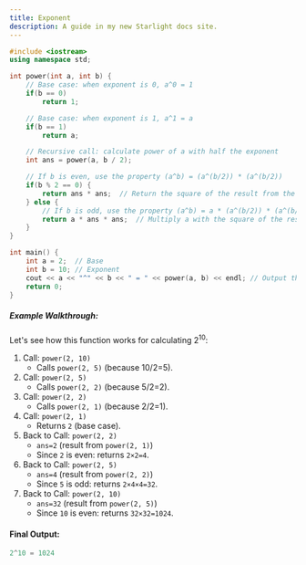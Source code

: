 ```yaml
---
title: Exponent
description: A guide in my new Starlight docs site.
---
```


```c++
#include <iostream>
using namespace std;

int power(int a, int b) {
    // Base case: when exponent is 0, a^0 = 1
    if(b == 0)
        return 1;

    // Base case: when exponent is 1, a^1 = a
    if(b == 1)
        return a;

    // Recursive call: calculate power of a with half the exponent
    int ans = power(a, b / 2);

    // If b is even, use the property (a^b) = (a^(b/2)) * (a^(b/2))
    if(b % 2 == 0) {
        return ans * ans;  // Return the square of the result from the recursive call
    } else {
        // If b is odd, use the property (a^b) = a * (a^(b/2)) * (a^(b/2))
        return a * ans * ans;  // Multiply a with the square of the result from the recursive call
    }
}

int main() {
    int a = 2;  // Base
    int b = 10; // Exponent
    cout << a << "^" << b << " = " << power(a, b) << endl; // Output the result
    return 0;
}
```

##### Example Walkthrough:
Let's see how this function works for calculating 2<sup>10</sup>:

1. Call: `power(2, 10)`
    - Calls `power(2, 5)` (because 10/2=5).
2. Call: `power(2, 5)`
    - Calls `power(2, 2)` (because 5/2=2).
3. Call: `power(2, 2)`
    - Calls `power(2, 1)` (because 2/2=1).
4. Call: `power(2, 1)`
    - Returns `2` (base case).
5. Back to Call: `power(2, 2)`
    - `ans=2` (result from `power(2, 1)`)
    - Since `2` is even: returns `2×2=4`.
6. Back to Call: `power(2, 5)`
    - `ans=4` (result from `power(2, 2)`)
    - Since `5` is odd: returns `2×4×4=32`.
7. Back to Call: `power(2, 10)`
    - `ans=32` (result from `power(2, 5)`)
    - Since `10` is even: returns `32×32=1024`.

#### Final Output:
```c++
2^10 = 1024
```